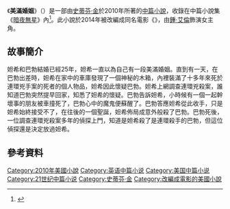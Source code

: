 {{infobox Book | 
| name            = 
美滿婚姻|  title_orig    = '''''A Good Marriage'''''
|image =
|   image_caption =
| author        = [[史蒂芬·金|史蒂芬·金]]
| country         = {{USA}}
| language        = [[英文|英文]]
| series          = 
|  genre         = [[中篇小說|中篇小說]]
|   release_date  = 2010年
}}
《'''美滿婚姻'''》（{{lang-en|''A Good Marriage''}}）是一部由[[史蒂芬·金|史蒂芬·金]]於2010年所著的[[中篇小說|中篇小說]]，收錄在中篇小說集《[[暗夜無星|暗夜無星]]》內<ref>{{Lien web|url=http://www.washingtonpost.com/wp-dyn/content/article/2010/10/26/AR2010102606493.html|title=''Full Dark, No Stars'', four novellas by horror writer Stephen King|author=Bill Sheehan|editor=''[[The_Washington_Post|The Washington Post]]''|date=27 octobre 2010|accessdate=22 octobre 2014|language=en|archive-date=2014-10-28|archive-url=https://web.archive.org/web/20141028095840/http://www.washingtonpost.com/wp-dyn/content/article/2010/10/26/AR2010102606493.html|dead-url=no}}</ref>。此小說於2014年被改編成同名電影《''{{link-en|A Good Marriage|A Good Marriage (film)}}''》，由[[鍾·艾倫|鍾·艾倫]]飾演女主角。

==故事簡介==
妲希和巴勃結婚已經25年，妲希一直以為自己有一段美滿婚姻。直到有一天，在巴勃出差時，妲希在家中的車庫發現了一個神秘的木箱，內裡裝滿了十多年來死於連環兇手案的死者的個人物品，妲希因此懷疑巴勃。妲希上網調查連環兇殺案，誰知道巴勃突然提早回家，知悉了妲希的懷疑。巴勃告訴妲希，小時候有一個一起幹壞事的朋友被車撞死了，巴勃心中的魔鬼便蘇醒了。巴勃答應妲希從此收手，只是妲希始終接受不了，在往後的一個聖誕，妲希佈局成意外般殺了巴勃。巴勃死後，一位調查連環兇殺案多年的偵探上門，知道是妲希殺了是連環殺手的巴勃，但這位偵探還是決定放過妲希。
==參考資料==
{{REFLIST}}
{{暗夜無星}}
{{史蒂芬·金}}
{{小說小作品}}

[[Category:2010年美國小說|Category:2010年美國小說]]
[[Category:英语中篇小说|Category:英语中篇小说]]
[[Category:美国中篇小说|Category:美国中篇小说]]
[[Category:21世纪中篇小说|Category:21世纪中篇小说]]
[[Category:史蒂芬·金|Category:史蒂芬·金]]
[[Category:改編成電影的美國小說|Category:改編成電影的美國小說]]